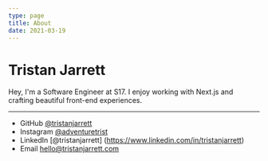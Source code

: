 ```yaml
---
type: page
title: About
date: 2021-03-19
---
```


# Tristan Jarrett

Hey, I'm a Software Engineer at S17. I enjoy working with Next.js and crafting beautiful front-end experiences.

---

- GitHub [@tristanjarrett](https://github.com/tristanjarrett)
- Instagram [@adventuretrist](https://instagram.com/adventuretrist)
- LinkedIn [@tristanjarrett] (https://www.linkedin.com/in/tristanjarrett)
- Email hello@tristanjarrett.com
